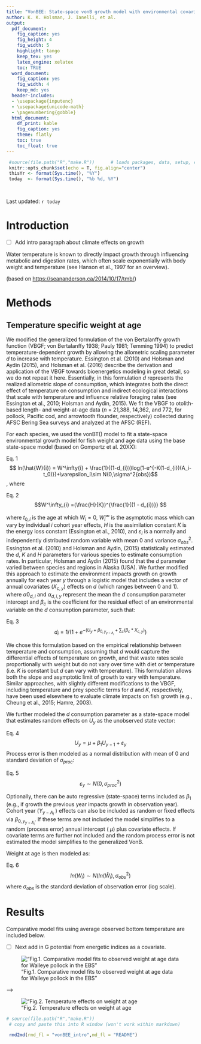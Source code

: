 ```yaml
---
title: "VonBEE: State-space vonB growth model with environmental covariates"
author: K. K. Holsman, J. Ianelli, et al.
output:
  pdf_document:
    fig_caption: yes
    fig_height: 4
    fig_width: 5
    highlight: tango
    keep_tex: yes
    latex_engine: xelatex
    toc: TRUE
  word_document:
    fig_caption: yes
    fig_width: 4
    keep_md: yes
  header-includes:
  - \usepackage{inputenc}
  - \usepackage{unicode-math}
  - \pagenumbering{gobble}
  html_document:
    df_print: kable
    fig_caption: yes
    theme: flatly
    toc: true
    toc_float: true
---
```


```r
 
 #source(file.path("R","make.R"))      # loads packages, data, setup, etc.
 knitr::opts_chunk$set(echo = T, fig.align="center")
 thisYr <- format(Sys.time(), "%Y")
 today  <- format(Sys.time(), "%b %d, %Y")

 
```

Last updated: `r today`

# Introduction

-   [ ] Add intro paragraph about climate effects on growth

Water temperature is known to directly impact growth through influencing metabolic and digestion rates, which often scale exponentially with body weight and temperature (see Hanson et al., 1997 for an overview).

(based on <https://seananderson.ca/2014/10/17/tmb/>)

# Methods

## Temperature specific weight at age

We modified the generalized formulation of the von Bertalanffy growth function (VBGF; von Bertalanffy 1938; Pauly 1981; Temming 1994) to predict temperature-dependent growth by allowing the allometric scaling parameter $d$ to increase with temperature. Essington et al. (2010) and Holsman and Aydin (2015), and Holsman et al. (2016) describe the derivation and application of the VBGF towards bioenergetics modeling in great detail, so we do not repeat it here. Essentially, in this formulation $d$ represents the realized allometric slope of consumption, which integrates both the direct effect of temperature on consumption and indirect ecological interactions that scale with temperature and influence relative foraging rates (see Essington et al., 2010; Holsman and Aydin, 2015). We fit the VBGF to otolith-based length- and weight-at-age data ($n$ = 21,388, 14,362, and 772, for pollock, Pacific cod, and arrowtooth flounder, respectively) collected during AFSC Bering Sea surveys and analyzed at the AFSC (REF).

For each species, we used the vonBT() model to fit a state-space environmental growth model for fish weight and age data using the base state-space model (based on Gompertz et al. 20XX):

Eq. 1 $$ ln(\hat{W}{i}) = W^\infty{i} + \frac{1}{(1-d_{i})}log(1-e^{-K(1-d_{i})(A_i-t_0)})+\varepsilon_i\sim N(0,\sigma^2{obs})$$ , where

Eq. 2 $$W^\infty_{i} =(\frac{H}{K})^{\frac{1}{(1 - d_{i})}} $$

where $t_{0,i}$ is the age at which $W_{i} = 0$, $W^{\infty}_{i}$ is the asymptotic mass which can vary by individual $i$ cohort year effects, $H$ is the assimilation constant $K$ is the energy loss constant (Essington et al., 2010), and $\varepsilon_i$ is a normally and independently distributed random variable with mean 0 and variance $\sigma_{obs}^2$. Essington et al. (2010) and Holsman and Aydin, (2015) statistically estimated the $d$, $K$ and $H$ parameters for various species to estimate consumption rates. In particular, Holsman and Aydin (2015) found that the $d$ parameter varied between species and regions in Alaska (USA). We further modified this approach to estimate the environment impacts growth on growth annually for each year $y$ through a logistic model that includes a vector of annual covariates ($X_{c,y}$) effects on $d$ (which ranges between 0 and 1). where $\alpha0_{d,i}$ and $\alpha_{d,i,y}$ represent the mean the $d$ consumption parameter intercept and $\beta_{c}$ is the coefficient for the residual effect of an environmental variable on the $d$ consumption parameter, such that:

Eq. 3 $$d_{i} = 1/(1+e^{-(U_{y}+\beta_{0,y_{y-A_i}}+\sum_c(\beta_{c}*X_{c,y})}) $$

We chose this formulation based on the empirical relationship between temperature and consumption, assuming that $d$ would capture the differential effects of temperature on growth, and that waste rates scale proportionally with weight but do not vary over time with diet or temperature (i.e. $K$ is constant but $d$ can vary with temperature). This formulation allows both the slope and asymptotic limit of growth to vary with temperature. Similar approaches, with slightly different modifications to the VBGF, including temperature and prey specific terms for $d$ and $K$, respectively, have been used elsewhere to evaluate climate impacts on fish growth (e.g., Cheung et al., 2015; Hamre, 2003).

We further modeled the $d$ consumption parameter as a state-space model that estimates random effects on $U_{y}$ as the unobserved state vector:

Eq. 4 $$ U_{y} = \mu+ \beta_{1}U_{y-1}+\varepsilon_y $$ Process error is then modeled as a normal distribution with mean of 0 and standard deviation of $\sigma_{proc}$:

Eq. 5 $$ \varepsilon_{y} \sim N(0,\sigma^2_{proc})$$

Optionally, there can be auto regressive (state-space) terms included as $\beta_1$ (e.g., if growth the previous year impacts growth in observation year). Cohort year ($Y_{y-A_i}$ ) effects can also be included as random or fixed effects via $\beta_{0,y_{y-A_i}}$. If these terms are not included the model simplifies to a random (process error) annual intercept ( $\mu$) plus covariate effects. If covariate terms are further not included and the random process error is not estimated the model simplifies to the generalized VonB.

Weight at age is then modeled as:

Eq. 6 $$ ln({W}_i) \sim N(ln(\hat{W}_i),\sigma^2_{obs})$$ where $\sigma_{obs}$ is the standard deviation of observation error (log scale).

<!-- ###------- -->

<!-- Eq. 2 $~~~~~~W_{ij,y}=W_{\infty,iy} (1-e^{(-K_i (1-d_{i,y} )(j-t_{0,i} )) } )^{1/(1-d_{i,y} )} e^\varepsilon$, where $\varepsilon~N(0,\sigma_{d,i}^2 )$ -->

<!-- Eq. 3 $~~~~~~d_{i,y}=e^{(\alpha_{d,i,y}+\alpha0_{d,i}+\beta_{d,i}T_y) }$ -->

# Results

Comparative model fits using average observed bottom temperature are included below.

-   [ ] Next add in G potential from energetic indices as a covariate.

!["Fig.1. Comparative model fits to observed weight at age data for Walleye pollock in the EBS"](Figs/model_plots.jpg)

<!-- <!-- !["Fig.2. Temperature model fits to observed weight at age data for Walleye pollock in the EBS"](data/out/BS/WALLEYE%20POLLOCK/Figs/model_Temp.jpg){width="400"} --> -->

!["Fig.2. Temperature effects on weight at age](Figs/model_Temp_byage2.jpg)
```r

# source(file.path("R","make.R")) 
 # copy and paste this into R window (won't work within markdown)

 rmd2md(rmd_fl = "vonBEE_intro",md_fl = "README")


```



